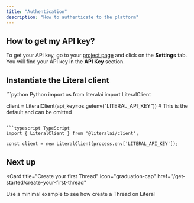 ```yaml
---
title: "Authentication"
description: "How to authenticate to the platform"
---
```


## How to get my API key?

To get your API key, go to your [project page](https://cloud.getliteral.ai) and click on the **Settings** tab. You will find your API key in the **API Key** section.

## Instantiate the Literal client

<CodeGroup>
```python Python
import os
from literalai import LiteralClient

client = LiteralClient(api_key=os.getenv("LITERAL_API_KEY")) # This is the default and can be omitted
```

```typescript TypeScript
import { LiteralClient } from '@literalai/client';

const client = new LiteralClient(process.env['LITERAL_API_KEY']);
```
</CodeGroup>

## Next up

<Card
  title="Create your first Thread"
  icon="graduation-cap"
  href="/get-started/create-your-first-thread"
>
  Use a minimal example to see how create a Thread on Literal
</Card>
